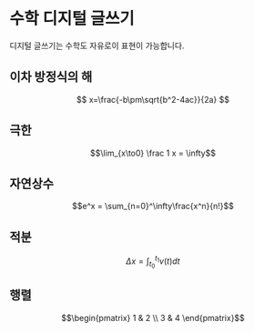 
# 수학 디지털 글쓰기

디지털 글쓰기는 수학도 자유로이 표현이 가능합니다.

## 이차 방정식의 해

$$ x=\frac{-b\pm\sqrt{b^2-4ac}}{2a} $$


## 극한

$$\lim_{x\to0} \frac 1 x = \infty$$

## 자연상수

$$e^x = \sum_{n=0}^\infty\frac{x^n}{n!}$$

## 적분

$$ \Delta x=\int_{t_0}^{t_1} v(t)dt $$


## 행렬

$$\begin{pmatrix} 
1 & 2 \\ 
3 & 4 
\end{pmatrix}$$


